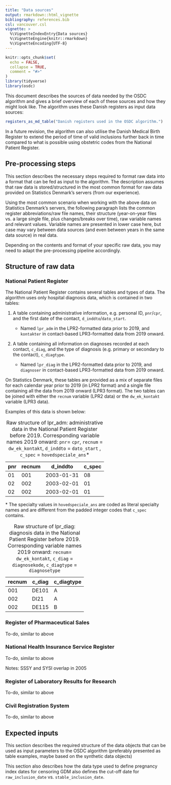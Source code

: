 ```yaml
---
title: "Data sources"
output: rmarkdown::html_vignette
bibliography: references.bib
csl: vancouver.csl
vignette: >
  %\VignetteIndexEntry{Data sources}
  %\VignetteEngine{knitr::rmarkdown}
  %\VignetteEncoding{UTF-8}
---
```


```r
knitr::opts_chunk$set(
  echo = FALSE,
  collapse = TRUE,
  comment = "#>"
)
library(tidyverse)
library(osdc)
```

This document describes the sources of data needed by the OSDC algorithm
and gives a brief overview of each of these sources and how they might
look like. The algorithm uses these Danish registers as input data
sources:

```r
registers_as_md_table("Danish registers used in the OSDC algorithm.")
```

In a future revision, the algorithm can also utilise the Danish Medical
Birth Register to extend the period of time of valid inclusions further
back in time compared to what is possible using obstetric codes from the
National Patient Register.

## Pre-processing steps

This section describes the necessary steps required to format raw data
into a format that can be fed as input to the algorithm. The description
assumes that raw data is stored/structured in the most common format for
raw data provided on Statistics Denmark's servers (from our experience).

Using the most common scenario when working with the above data on
Statistics Denmark's servers, the following paragraph lists the common
register abbreviations/raw file names, their structure (year-on-year
files vs. a large single file, plus changes/breaks over time), raw
variable names and relevant values. Variable names are presented in
lower case here, but case may vary between data sources (and even
between years in the same data source) in real data.

Depending on the contents and format of your specific raw data, you may
need to adapt the pre-processing pipeline accordingly.

## Structure of raw data

### National Patient Register

The National Patient Register contains several tables and types of data.
The algorithm uses only hospital diagnosis data, which is contained in
two tables:

1.  A table containing administrative information, e.g. personal ID,
    `pnr`/`cpr`, and the first date of the contact,
    `d_inddto`/`dato_start`.

    -   Named `lpr_adm` in the LPR2-formatted data prior to 2019, and
        `kontakter` in contact-based LPR3-formatted data from 2019
        onward.

2.  A table containing all information on diagnoses recorded at each
    contact, `c_diag`, and the type of diagnosis (e.g. primary or
    secondary to the contact), `c_diagtype`.

    -   Named `lpr_diag` in the LPR2-formatted data prior to 2019, and
        `diagnoser` in contact-based LPR3-formatted data from 2019
        onward.

On Statistics Denmark, these tables are provided as a mix of separate
files for each calendar year prior to 2019 (in LPR2 format) and a single
file containing all the data from 2019 onward (LPR3 format). The two
tables can be joined with either the `recnum` variable (LPR2 data) or
the `dw_ek_kontakt` variable (LPR3 data).

Examples of this data is shown below:

| pnr | recnum | d_inddto   | c_spec |
|-----|--------|------------|--------|
| 01  | 001    | 2003-01-31 | 08     |
| 02  | 002    | 2003-02-01 | 01     |
| 02  | 002    | 2003-02-01 | 01     |

: Raw structure of lpr_adm: administrative data in the National Patient
Register before 2019. Corresponding variable names 2019 onward: `pnr`=
`cpr`, `recnum` = `dw_ek_kontakt`, `d_inddto` = `dato_start` , `c_spec`
= `hovedspeciale_ans`\*

\* The specialty values in `hovedspeciale_ans` are coded as literal
specialty names and are different from the padded integer codes that
`c_spec` contains.

| recnum | c_diag | c_diagtype |
|--------|--------|------------|
| 001    | DE101  | A          |
| 002    | DI21   | A          |
| 002    | DE115  | B          |

: Raw structure of lpr_diag: diagnosis data in the National Patient
Register before 2019. Corresponding variable names 2019 onward:
`recnum`= `dw_ek_kontakt`, `c_diag` = `diagnosekode`, `c_diagtype` =
`diagnosetype`

### Register of Pharmaceutical Sales

To-do, similar to above

### National Health Insurance Service Register

To-do, similar to above

Notes: SSSY and SYSI overlap in 2005

### Register of Laboratory Results for Research

To-do, similar to above

### Civil Registration System

To-do, similar to above

## Expected inputs

This section describes the required structure of the data objects that
can be used as input parameters to the OSDC algorithm (preferably
presented as table examples, maybe based on the synthetic data objects)

This section also describes how the data type used to define pregnancy
index dates for censoring GDM also defines the cut-off date for
`raw_inclusion_date` vs. `stable_inclusion_date`.
